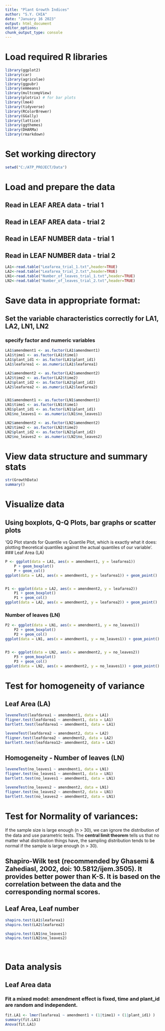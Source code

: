 ```yaml
---
title: "Plant Growth Indices"
author: "S.Y. CHIA"
date: "January 16 2023"
output: html_document
editor_options: 
chunk_output_type: console
---
```


# Load required R libraries

```r

library(ggplot2)
library(car)
library(agricolae)
library(ggpubr)
library(emmeans)
library(multcompView)
library(plotrix) # for bar plots
library(lme4)
library(tidyverse)
library(RColorBrewer)
library(GGally)
library(lattice)
library(ggthemes)
library(DHARMa)
library(rmarkdown)

```

# Set working directory

```r

setwd("C:/ATP_PROJECT/Data")


```

# Load and prepare the data

## Read in LEAF AREA data - trial 1
## Read in LEAF AREA data - trial 2

## Read in LEAF NUMBER data - trial 1
## Read in LEAF NUMBER data - trial 2
```r

LA1<-read.table("Leafarea_trial_1.txt",header=TRUE)
LA2<-read.table("Leafarea_trial_2.txt",header=TRUE)
LN1<-read.table("Number_of_leaves_trial_1.txt",header=TRUE)
LN2<-read.table("Number_of_leaves_trial_2.txt",header=TRUE)

```

# Save data in appropriate format: 
## Set the variable characteristics correctly for LA1, LA2, LN1, LN2
### specify factor and numeric variables

```r

LA1$amendment1 <- as.factor(LA1$amendment1)
LA1$time1 <- as.factor(LA1$time1) 
LA1$plant_id1 <- as.factor(LA1$plant_id1)
LA1$leafarea1 <- as.numeric(LA1$leafarea1)

LA2$amendment2 <- as.factor(LA2$amendment2)
LA2$time2 <- as.factor(LA2$time2) 
LA2$plant_id2 <- as.factor(LA2$plant_id2)
LA2$leafarea2 <- as.numeric(LA2$leafarea2)


LN1$amendment1 <- as.factor(LN1$amendment1)
LN1$time1 <- as.factor(LN1$time1) 
LN1$plant_id1 <- as.factor(LN1$plant_id1)
LN1$no_leaves1 <- as.numeric(LN1$no_leaves1)

LN2$amendment2 <- as.factor(LN2$amendment2)
LN2$time2 <- as.factor(LN2$time2) 
LN2$plant_id2 <- as.factor(LN2$plant_id2)
LN2$no_leaves2 <- as.numeric(LN2$no_leaves2)

```

# View data structure and summary stats

```r

str(GrowthData)
summary()

```

# Visualize data
## Using boxplots, Q-Q Plots, bar graphs or scatter plots
   'QQ Plot stands for Quantile vs Quantile Plot, which is exactly what it does: plotting theoretical       quantiles against the actual quantiles of our variable'.
### Leaf Area (LA)

```r

P <- ggplot(data = LA1, aes(x = amendment1, y = leafarea1))
    P + geom_boxplot()
    P + geom_col()
ggplot(data = LA1, aes(x = amendment1, y = leafarea1)) + geom_point()


P1 <- ggplot(data = LA2, aes(x = amendment2, y = leafarea2))
    P1 + geom_boxplot()
    P1 + geom_col()
ggplot(data = LA2, aes(x = amendment2, y = leafarea2)) + geom_point()

```

### Number of leaves (LN)

```r

P2 <- ggplot(data = LN1, aes(x = amendment1, y = no_leaves1))
    P2 + geom_boxplot()
    P2 + geom_col()
ggplot(data = LN1, aes(x = amendment1, y = no_leaves1)) + geom_point()


P3 <- ggplot(data = LN2, aes(x = amendment2, y = no_leaves2))
    P3 + geom_boxplot()
    P3 + geom_col()
ggplot(data = LN2, aes(x = amendment2, y = no_leaves1)) + geom_point()

```

# Test for homogeneity of variance
## Leaf Area (LA)

```r

leveneTest(leafdarea1 ~ amendment1, data = LA1)
fligner.test(leafdarea1 ~ amendment1, data = LA1)
bartlett.test(leafdarea1 ~ amendment1, data = LA1) 

leveneTest(leafdarea2 ~ amendment2, data = LA2)
fligner.test(leafdarea2 ~ amendment2, data = LA2)
bartlett.test(leafdarea12~ amendment2, data = LA2) 

```

## Homogeneity - Number of leaves (LN)

```r
leveneTest(no_leaves1 ~ amendment1, data = LN1)
fligner.test(no_leaves1 ~ amendment1, data = LN1)
bartlett.test(no_leaves1 ~ amendment1, data = LN1)

leveneTest(no_leaves2 ~ amendment2, data = LN1)
fligner.test(no_leaves2 ~ amendment2, data = LN1)
bartlett.test(no_leaves2 ~ amendment2, data = LN1) 

```

# Test for Normality of variances: 

If the sample size is large enough (n > 30), we can ignore the distribution of the data and use parametric tests. The **central limit theorem** tells us that no matter what distribution things have, 
the sampling distribution tends to be normal if the sample is large enough (n > 30).

## Shapiro-Wilk test (recommended by Ghasemi & Zahediasl, 2002, doi: 10.5812/ijem.3505). It provides better power than K-S. It is based on the correlation between the data and the corresponding normal scores.
## Leaf Area, Leaf number

```r
shapiro.test(LA1$leafarea1)
shapiro.test(LA2$leafarea2)

shapiro.test(LN1$no_leaves1)
shapiro.test(LN2$no_leaves2)




``` 

# Data analysis
## Leaf Area data
### Fit a mixed model: amendment effect is fixed, time and plant_id are random and independent.

```r

fit.LA1 <- lmer(leafarea1 ~ amendment1 + (1|time1) + (1|plant_id1) )
summary(fit.LA1)
Anova(fit.LA1)

```
